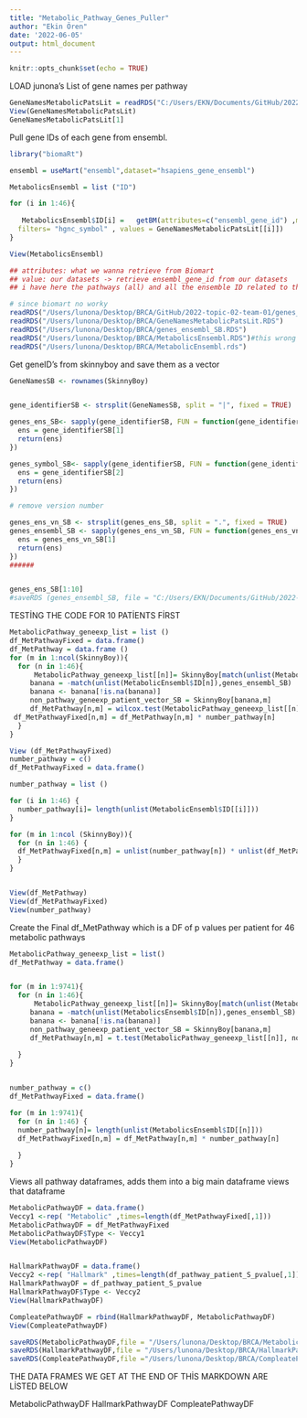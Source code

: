 ```yaml
---
title: "Metabolic_Pathway_Genes_Puller"
author: "Ekin Ören"
date: '2022-06-05'
output: html_document
---
```


```r
knitr::opts_chunk$set(echo = TRUE)
```


LOAD junona's List of gene names per pathway
```r

GeneNamesMetabolicPatsLit = readRDS("C:/Users/EKN/Documents/GitHub/2022-topic-02-team-01/data/lit.pathways.l.RDS.rds")
View(GeneNamesMetabolicPatsLit)
GeneNamesMetabolicPatsLit[1]
```

Pull gene IDs of each gene from ensembl.
```r

library("biomaRt")

ensembl = useMart("ensembl",dataset="hsapiens_gene_ensembl")

MetabolicsEnsembl = list ("ID")

for (i in 1:46){
  
   MetabolicsEnsembl$ID[i] =   getBM(attributes=c("ensembl_gene_id") ,mart=ensembl,
  filters= "hgnc_symbol" , values = GeneNamesMetabolicPatsLit[[i]])
} 

View(MetabolicsEnsembl)

## attributes: what we wanna retrieve from Biomart 
## value: our datasets -> retrieve ensembl_gene_id from our datasets 
## i have here the pathways (all) and all the ensemble ID related to the respectively pathway

```

```r
# since biomart no worky 
readRDS("/Users/lunona/Desktop/BRCA/GitHub/2022-topic-02-team-01/genes_ensembl_SB.RDS")
readRDS("/Users/lunona/Desktop/BRCA/GeneNamesMetabolicPatsLit.RDS")
readRDS("/Users/lunona/Desktop/BRCA/genes_ensembl_SB.RDS")
readRDS("/Users/lunona/Desktop/BRCA/MetabolicsEnsembl.RDS")#this wrong this empty
readRDS("/Users/lunona/Desktop/BRCA/MetabolicEnsembl.rds")
```

Get geneID's from skinnyboy and save them as a vector
```r


GeneNamesSB <- rownames(SkinnyBoy)


gene_identifierSB <- strsplit(GeneNamesSB, split = "|", fixed = TRUE)

genes_ens_SB<- sapply(gene_identifierSB, FUN = function(gene_identifierSB){
  ens = gene_identifierSB[1]
  return(ens)
})

genes_symbol_SB<- sapply(gene_identifierSB, FUN = function(gene_identifierSB){
  ens = gene_identifierSB[2]
  return(ens)
})

# remove version number

genes_ens_vn_SB <- strsplit(genes_ens_SB, split = ".", fixed = TRUE)
genes_ensembl_SB <- sapply(genes_ens_vn_SB, FUN = function(genes_ens_vn_SB){
  ens = genes_ens_vn_SB[1]
  return(ens)
})
######


genes_ens_SB[1:10]
#saveRDS (genes_ensembl_SB, file = "C:/Users/EKN/Documents/GitHub/2022-topic-02-team-01/data/genes_ens_SB.RDS")

```


TESTİNG THE CODE FOR 10 PATİENTS FİRST
```r
MetabolicPathway_geneexp_list = list ()
df_MetPathwayFixed = data.frame()
df_MetPathway = data.frame ()
for (m in 1:ncol(SkinnyBoy)){
  for (n in 1:46){
      MetabolicPathway_geneexp_list[[n]]= SkinnyBoy[match(unlist(MetabolicEnsembl$ID[n]),genes_ensembl_SB),m]
     banana = -match(unlist(MetabolicEnsembl$ID[n]),genes_ensembl_SB)
     banana <- banana[!is.na(banana)]
     non_pathway_geneexp_patient_vector_SB = SkinnyBoy[banana,m]
     df_MetPathway[n,m] = wilcox.test(MetabolicPathway_geneexp_list[[n]], non_pathway_geneexp_patient_vector_SB)$p.value
 df_MetPathwayFixed[n,m] = df_MetPathway[n,m] * number_pathway[n]    
  }
}

View (df_MetPathwayFixed)
number_pathway = c()
df_MetPathwayFixed = data.frame()

number_pathway = list ()

for (i in 1:46) {
  number_pathway[i]= length(unlist(MetabolicEnsembl$ID[[i]]))
}

for (m in 1:ncol (SkinnyBoy)){
  for (n in 1:46) {
  df_MetPathwayFixed[n,m] = unlist(number_pathway[n]) * unlist(df_MetPathway[n,m])
  }
}


View(df_MetPathway)
View(df_MetPathwayFixed)
View(number_pathway)


```


Create the Final df_MetPathway which is a DF of p values per patient for 46 metabolic pathways
```r


MetabolicPathway_geneexp_list = list()
df_MetPathway = data.frame()


for (m in 1:9741){
  for (n in 1:46){
      MetabolicPathway_geneexp_list[[n]]= SkinnyBoy[match(unlist(MetabolicsEnsembl$ID[n]),genes_ensembl_SB),m]
     banana = -match(unlist(MetabolicsEnsembl$ID[n]),genes_ensembl_SB)
     banana <- banana[!is.na(banana)]
     non_pathway_geneexp_patient_vector_SB = SkinnyBoy[banana,m]
     df_MetPathway[n,m] = t.test(MetabolicPathway_geneexp_list[[n]], non_pathway_geneexp_patient_vector_SB)$p.value
     
  }
}


number_pathway = c()
df_MetPathwayFixed = data.frame()

for (m in 1:9741){
  for (n in 1:46) {
  number_pathway[n]= length(unlist(MetabolicsEnsembl$ID[[n]]))
  df_MetPathwayFixed[n,m] = df_MetPathway[n,m] * number_pathway[n]
    
  }
}

```


Views all pathway dataframes, adds them into a big main dataframe views that dataframe
```r

MetabolicPathwayDF = data.frame()
Veccy1 <-rep( "Metabolic" ,times=length(df_MetPathwayFixed[,1]))
MetabolicPathwayDF = df_MetPathwayFixed
MetabolicPathwayDF$Type <- Veccy1
View(MetabolicPathwayDF)


HallmarkPathwayDF = data.frame()
Veccy2 <-rep( "Hallmark" ,times=length(df_pathway_patient_S_pvalue[,1]))
HallmarkPathwayDF = df_pathway_patient_S_pvalue
HallmarkPathwayDF$Type <- Veccy2
View(HallmarkPathwayDF)

CompleatePathwayDF = rbind(HallmarkPathwayDF, MetabolicPathwayDF)
View(CompleatePathwayDF)


```


```r
saveRDS(MetabolicPathwayDF,file = "/Users/lunona/Desktop/BRCA/MetabolicPathwayDF.RDS")
saveRDS(HallmarkPathwayDF,file = "/Users/lunona/Desktop/BRCA/HallmarkPathwayDF.RDS")
saveRDS(CompleatePathwayDF,file ="/Users/lunona/Desktop/BRCA/CompleatePathwayDF.RDS")
```

THE DATA FRAMES WE GET AT THE END OF THİS MARKDOWN ARE LİSTED BELOW

MetabolicPathwayDF
HallmarkPathwayDF
CompleatePathwayDF


